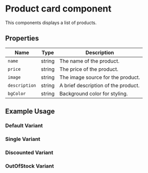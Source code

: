 
<Meta of={Stories} />

# Product card component 
This components displays a list of products.

## Properties

<table> 
  <thead> 
    <tr> 
      <th>Name</th> 
      <th>Type</th> 
      <th>Description</th> 
    </tr> 
  </thead> 
  <tbody> 
    <tr> 
      <td><code>name</code></td> 
      <td>string</td> 
      <td>The name of the product.</td> 
    </tr> 
    <tr> 
      <td><code>price</code></td> 
      <td>string</td> 
      <td>The price of the product.</td> 
    </tr> 
    <tr> 
      <td><code>image</code></td> 
      <td>string</td> 
      <td>The image source for the product.</td> 
    </tr> 
    <tr> 
      <td><code>description</code></td> 
      <td>string</td> 
      <td>A brief description of the product.</td> 
    </tr> 
    <tr> 
      <td><code>bgColor</code></td> 
      <td>string</td> 
      <td>Background color for styling.</td> 
    </tr>   
  </tbody> 
</table>

## Example Usage

### Default Variant
<Story name="Default" of={Stories.Default} />

### Single Variant
<Story name="SingleProduct" of={Stories.SingleProduct} />

### Discounted Variant
<Story name="DiscountedProduct" of={Stories.DiscountedProduct} />

### OutOfStock Variant
<Story name="OutOfStockProduct" of={Stories.OutOfStockProduct} />
